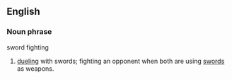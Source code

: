 ==English==

===Noun phrase===
;sword fighting
#[[duel]]ing with swords; fighting an opponent when both are using [[sword]]s as weapons.